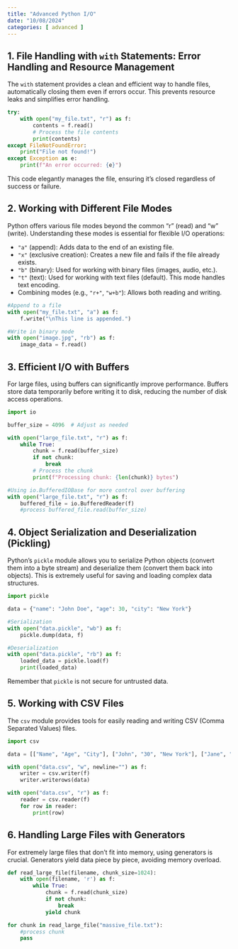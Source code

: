 ```yaml
---
title: "Advanced Python I/O"
date: "10/08/2024"
categories: [ advanced ]
---
```


## 1. File Handling with `with` Statements:  Error Handling and Resource Management

The `with` statement provides a clean and efficient way to handle files, automatically closing them even if errors occur.  This prevents resource leaks and simplifies error handling.

```python
try:
    with open("my_file.txt", "r") as f:
        contents = f.read()
        # Process the file contents
        print(contents)
except FileNotFoundError:
    print("File not found!")
except Exception as e:
    print(f"An error occurred: {e}")
```

This code elegantly manages the file, ensuring it's closed regardless of success or failure.


## 2.  Working with Different File Modes

Python offers various file modes beyond the common "r" (read) and "w" (write).  Understanding these modes is essential for flexible I/O operations:

* `"a"` (append): Adds data to the end of an existing file.
* `"x"` (exclusive creation): Creates a new file and fails if the file already exists.
* `"b"` (binary): Used for working with binary files (images, audio, etc.).
* `"t"` (text): Used for working with text files (default).  This mode handles text encoding.
*  Combining modes (e.g., `"r+"`, `"w+b"`):  Allows both reading and writing.

```python
#Append to a file
with open("my_file.txt", "a") as f:
    f.write("\nThis line is appended.")

#Write in binary mode
with open("image.jpg", "rb") as f:
    image_data = f.read()

```

## 3.  Efficient I/O with Buffers

For large files, using buffers can significantly improve performance.  Buffers store data temporarily before writing it to disk, reducing the number of disk access operations.

```python
import io

buffer_size = 4096  # Adjust as needed

with open("large_file.txt", "r") as f:
    while True:
        chunk = f.read(buffer_size)
        if not chunk:
            break
        # Process the chunk
        print(f"Processing chunk: {len(chunk)} bytes")

#Using io.BufferedIOBase for more control over buffering
with open("large_file.txt", "r") as f:
    buffered_file = io.BufferedReader(f)
    #process buffered_file.read(buffer_size)
```



## 4.  Object Serialization and Deserialization (Pickling)

Python's `pickle` module allows you to serialize Python objects (convert them into a byte stream) and deserialize them (convert them back into objects). This is extremely useful for saving and loading complex data structures.

```python
import pickle

data = {"name": "John Doe", "age": 30, "city": "New York"}

#Serialization
with open("data.pickle", "wb") as f:
    pickle.dump(data, f)

#Deserialization
with open("data.pickle", "rb") as f:
    loaded_data = pickle.load(f)
    print(loaded_data)
```

Remember that `pickle` is not secure for untrusted data.


## 5.  Working with CSV Files

The `csv` module provides tools for easily reading and writing CSV (Comma Separated Values) files.

```python
import csv

data = [["Name", "Age", "City"], ["John", "30", "New York"], ["Jane", "25", "London"]]

with open("data.csv", "w", newline="") as f:
    writer = csv.writer(f)
    writer.writerows(data)

with open("data.csv", "r") as f:
    reader = csv.reader(f)
    for row in reader:
        print(row)
```


## 6.  Handling Large Files with Generators

For extremely large files that don't fit into memory, using generators is crucial. Generators yield data piece by piece, avoiding memory overload.


```python
def read_large_file(filename, chunk_size=1024):
    with open(filename, 'r') as f:
        while True:
            chunk = f.read(chunk_size)
            if not chunk:
                break
            yield chunk

for chunk in read_large_file("massive_file.txt"):
    #process chunk
    pass

```